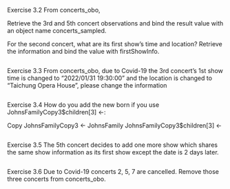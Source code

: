 
Exercise 3.2 From concerts_obo,

Retrieve the 3rd and 5th concert observations and bind the result value with an object name concerts_sampled.

For the second concert, what are its first show’s time and location? Retrieve the information and bind the value with firstShowInfo.

```r

```


Exercise 3.3 From concerts_obo, due to Covid-19 the 3rd concert’s 1st show time is changed to “2022/01/31 19:30:00” and the location is changed to “Taichung Opera House”, please change the information

```r

```

Exercise 3.4 How do you add the new born if you use JohnsFamilyCopy3$children[3] <-:


Copy
JohnsFamilyCopy3 <- JohnsFamily
JohnsFamilyCopy3$children[3] <-

```r

```

Exercise 3.5 The 5th concert decides to add one more show which shares the same show information as its first show except the date is 2 days later.

```r

```

Exercise 3.6 Due to Covid-19 concerts 2, 5, 7 are cancelled. Remove those three concerts from concerts_obo.

```r

```

